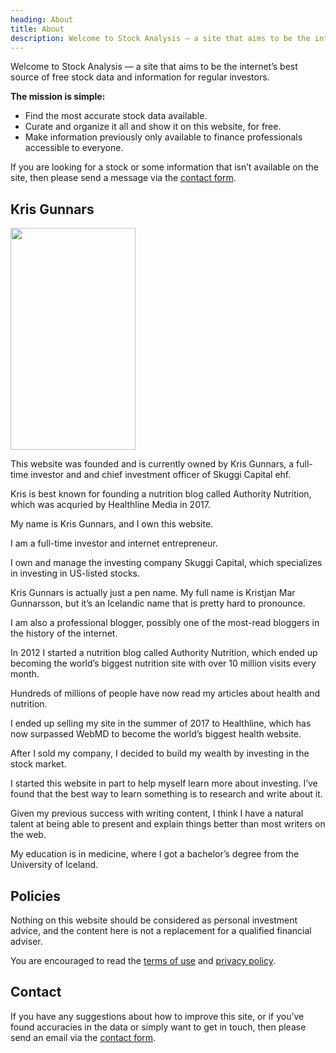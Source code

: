 ---
heading: About
title: About
description: Welcome to Stock Analysis — a site that aims to be the internet’s best source of free stock data and information for regular investors.
---

Welcome to Stock Analysis — a site that aims to be the internet’s best source of free stock data and information for regular investors.

**The mission is simple:**

-  Find the most accurate stock data available.
-  Curate and organize it all and show it on this website, for free.
-  Make information previously only available to finance professionals accessible to everyone.

If you are looking for a stock or some information that isn’t available on the site, then please send a message via the [contact form](/contact/).

## Kris Gunnars

<img
	src="/img/kris-gunnars.jpg"
	width="200"
	height="355"
	className="right-image"
	loading="lazy"
/>

This website was founded and is currently owned by Kris Gunnars, a full-time investor and and chief investment officer of Skuggi Capital ehf.

Kris is best known for founding a nutrition blog called Authority Nutrition, which was acquried by Healthline Media in 2017.

My name is Kris Gunnars, and I own this website.

I am a full-time investor and internet entrepreneur.

I own and manage the investing company Skuggi Capital, which specializes in investing in US-listed stocks.

Kris Gunnars is actually just a pen name. My full name is Kristjan Mar Gunnarsson, but it’s an Icelandic name that is pretty hard to pronounce.

I am also a professional blogger, possibly one of the most-read bloggers in the history of the internet.

In 2012 I started a nutrition blog called Authority Nutrition, which ended up becoming the world’s biggest nutrition site with over 10 million visits every month.

Hundreds of millions of people have now read my articles about health and nutrition.

I ended up selling my site in the summer of 2017 to Healthline, which has now surpassed WebMD to become the world’s biggest health website.

After I sold my company, I decided to build my wealth by investing in the stock market.

I started this website in part to help myself learn more about investing. I’ve found that the best way to learn something is to research and write about it.

Given my previous success with writing content, I think I have a natural talent at being able to present and explain things better than most writers on the web.

My education is in medicine, where I got a bachelor’s degree from the University of Iceland.

## Policies

Nothing on this website should be considered as personal investment advice, and the content here is not a replacement for a qualified financial adviser.

You are encouraged to read the [terms of use](/terms-of-use/) and [privacy policy](/privacy-policy/).

## Contact

If you have any suggestions about how to improve this site, or if you’ve found accuracies in the data or simply want to get in touch, then please send an email via the [contact form](/contact/).
